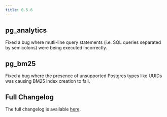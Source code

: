 ```yaml
---
title: 0.5.6
---
```


## pg_analytics

Fixed a bug where mutli-line query statements (i.e. SQL queries separated by semicolons) were being
executed incorrectly.

## pg_bm25

Fixed a bug where the presence of unsupported Postgres types like UUIDs was causing BM25 index creation
to fail.

## Full Changelog

The full changelog is available [here](https://github.com/paradedb/paradedb/releases/tag/v0.5.6).
